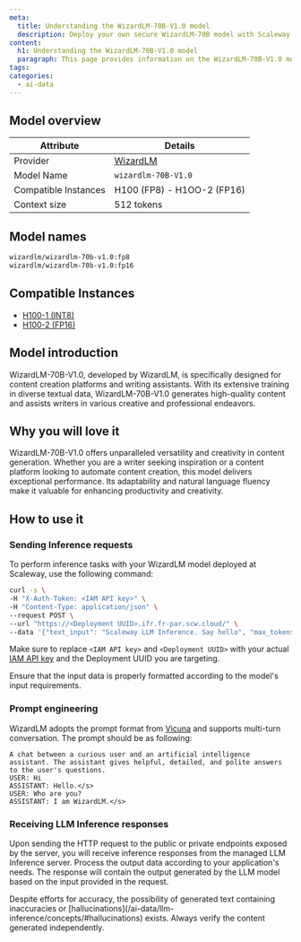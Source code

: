 ```yaml
---
meta:
  title: Understanding the WizardLM-70B-V1.0 model
  description: Deploy your own secure WizardLM-70B model with Scaleway LLM Inference. Privacy-focused, fully managed.
content:
  h1: Understanding the WizardLM-70B-V1.0 model
  paragraph: This page provides information on the WizardLM-70B-V1.0 model
tags: 
categories:
  - ai-data
---
```


## Model overview

| Attribute       | Details                            |
|-----------------|------------------------------------|
| Provider        | [WizardLM](https://wizardlm.github.io/) |
| Model Name      | `wizardlm-70B-V1.0`                |
| Compatible Instances | H100 (FP8) - H1OO-2 (FP16)    |
| Context size | 512 tokens    |

## Model names

```bash
wizardlm/wizardlm-70b-v1.0:fp8
wizardlm/wizardlm-70b-v1.0:fp16
```

## Compatible Instances

- [H100-1 (INT8)](https://www.scaleway.com/en/h100-pcie-try-it-now/)
- [H100-2 (FP16)](https://www.scaleway.com/en/h100-pcie-try-it-now/)

## Model introduction

WizardLM-70B-V1.0, developed by WizardLM, is specifically designed for content creation platforms and writing assistants.
With its extensive training in diverse textual data, WizardLM-70B-V1.0 generates high-quality content and assists writers in various creative and professional endeavors.

## Why you will love it

WizardLM-70B-V1.0 offers unparalleled versatility and creativity in content generation. Whether you are a writer seeking inspiration or a content platform looking to automate content creation, this model delivers exceptional performance.
Its adaptability and natural language fluency make it valuable for enhancing productivity and creativity.

## How to use it

### Sending Inference requests

To perform inference tasks with your WizardLM model deployed at Scaleway, use the following command:

```bash
curl -s \
-H "X-Auth-Token: <IAM API key>" \
-H "Content-Type: application/json" \
--request POST \
--url "https://<Deployment UUID>.ifr.fr-par.scw.cloud/" \
--data '{"text_input": "Scaleway LLM Inference. Say hello", "max_tokens": 200, "temperature": 0.2, "random_seed": 1, "top_p": 0.9}' | jq -r .text_output
```

Make sure to replace `<IAM API key>` and `<Deployment UUID>` with your actual [IAM API key](/identity-and-access-management/iam/how-to/create-api-keys/) and the Deployment UUID you are targeting.

<Message type="note">
  Ensure that the input data is properly formatted according to the model's input requirements.
</Message>

### Prompt engineering

WizardLM adopts the prompt format from [Vicuna](https://github.com/lm-sys/FastChat/blob/main/docs/vicuna_weights_version.md#example-prompt-weights-v11-v13-v15) and supports multi-turn conversation. The prompt should be as following:

```
A chat between a curious user and an artificial intelligence assistant. The assistant gives helpful, detailed, and polite answers to the user's questions. 
USER: Hi 
ASSISTANT: Hello.</s>
USER: Who are you? 
ASSISTANT: I am WizardLM.</s>
```

### Receiving LLM Inference responses

Upon sending the HTTP request to the public or private endpoints exposed by the server, you will receive inference responses from the managed LLM Inference server. 
Process the output data according to your application's needs. The response will contain the output generated by the LLM model based on the input provided in the request.

<Message type="note">
  Despite efforts for accuracy, the possibility of generated text containing inaccuracies or [hallucinations](/ai-data/llm-inference/concepts/#hallucinations) exists. Always verify the content generated independently.
</Message>